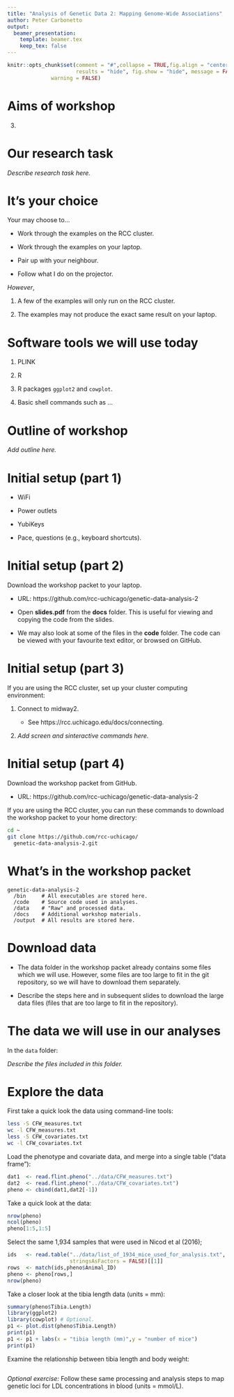 ```yaml
---
title: "Analysis of Genetic Data 2: Mapping Genome-Wide Associations"
author: Peter Carbonetto
output:
  beamer_presentation:
    template: beamer.tex
    keep_tex: false
---
```


```r
knitr::opts_chunk$set(comment = "#",collapse = TRUE,fig.align = "center",
                      results = "hide", fig.show = "hide", message = FALSE,
		      warning = FALSE)
```

Aims of workshop
================

3. 

Our research task
=================

*Describe research task here.*

It's your choice
================

Your may choose to...

+ Work through the examples on the RCC cluster.

+ Work through the examples on your laptop.

+ Pair up with your neighbour.

+ Follow what I do on the projector.

*However*,

1. A few of the examples will only run on the RCC cluster.

2. The examples may not produce the exact same result on your laptop.

Software tools we will use today
================================

1. PLINK

2. R

3. R packages `ggplot2` and `cowplot`.

4. Basic shell commands such as ...

Outline of workshop
===================

*Add outline here.*

Initial setup (part 1)
======================

+ WiFi

+ Power outlets

+ YubiKeys

+ Pace, questions (e.g., keyboard shortcuts).

Initial setup (part 2)
======================

Download the workshop packet to your laptop.

+ URL: https://github.com/rcc-uchicago/genetic-data-analysis-2

+ Open **slides.pdf** from the **docs** folder. This is useful for
viewing and copying the code from the slides.

+ We may also look at some of the files in the **code** folder. The
code can be viewed with your favourite text editor, or browsed
on GitHub.

Initial setup (part 3)
======================

If you are using the RCC cluster, set up your cluster computing
environment:

1. Connect to midway2.

    + See https://rcc.uchicago.edu/docs/connecting.
    
2. *Add screen and sinteractive commands here.*

Initial setup (part 4)
======================

Download the workshop packet from GitHub.

* URL: https://github.com/rcc-uchicago/genetic-data-analysis-2

If you are using the RCC cluster, you can run these commands to
download the workshop packet to your home directory:

```bash
cd ~
git clone https://github.com/rcc-uchicago/
  genetic-data-analysis-2.git
```

What's in the workshop packet
=============================

```
genetic-data-analysis-2
  /bin     # All executables are stored here.
  /code    # Source code used in analyses.
  /data    # "Raw" and processed data.
  /docs    # Additional workshop materials.
  /output  # All results are stored here.
```

Download data
=============

* The data folder in the workshop packet already contains some files
which we will use. However, some files are too large to fit in the git
repository, so we will have to download them separately.

* Describe the steps here and in subsequent slides to download the
large data files (files that are too large to fit in the repository).

The data we will use in our analyses
====================================

In the `data` folder:

*Describe the files included in this folder.*

Explore the data
================

First take a quick look the data using command-line tools:

```bash
less -S CFW_measures.txt
wc -l CFW_measures.txt
less -S CFW_covariates.txt
wc -l CFW_covariates.txt
```

Load the phenotype and covariate data, and merge into a single table
("data frame"):

```r
dat1  <- read.flint.pheno("../data/CFW_measures.txt")
dat2  <- read.flint.pheno("../data/CFW_covariates.txt")
pheno <- cbind(dat1,dat2[-1])
```

Take a quick look at the data:

```r
nrow(pheno)
ncol(pheno)
pheno[1:5,1:5]
```

Select the same 1,934 samples that were used in Nicod et al (2016);

```r
ids   <- read.table("../data/list_of_1934_mice_used_for_analysis.txt",
                    stringsAsFactors = FALSE)[[1]]
rows  <- match(ids,pheno$Animal_ID)
pheno <- pheno[rows,]
nrow(pheno)
```

Take a closer look at the tibia length data (units = mm):

```r
summary(pheno$Tibia.Length)
library(ggplot2)
library(cowplot) # Optional.
p1 <- plot.dist(pheno$Tibia.Length)
print(p1)
p1 <- p1 + labs(x = "tibia length (mm)",y = "number of mice")
print(p1)
```

Examine the relationship between tibia length and body weight:

```r

```

*Optional exercise:* Follow these same processing and analysis steps
to map genetic loci for LDL concentrations in blood (units = mmol/L).

